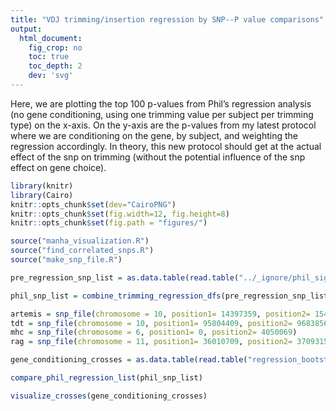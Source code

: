 ```yaml
---
title: "VDJ trimming/insertion regression by SNP--P value comparisons"
output:
  html_document:
    fig_crop: no
    toc: true
    toc_depth: 2
    dev: 'svg'
---
```


Here, we are plotting the top 100 p-values from Phil's regression analysis (no gene conditioning, using one trimming value per subject per trimming type) on the x-axis. On the y-axis are the p-values from my latest protocol where we are conditioning on the gene, by subject, and weighting the regression accordingly. In theory, this new protocol should get at the actual effect of the snp on trimming (without the potential influence of the snp effect on gene choice).

```r
library(knitr)
library(Cairo)
knitr::opts_chunk$set(dev="CairoPNG")
knitr::opts_chunk$set(fig.width=12, fig.height=8) 
knitr::opts_chunk$set(fig.path = "figures/")

source("manha_visualization.R")
source("find_correlated_snps.R")
source("make_snp_file.R")

pre_regression_snp_list = as.data.table(read.table("../_ignore/phil_sig_snps/top100_trimming_pvals_for_maggie.tsv", sep = "\t", fill=TRUE, header = TRUE))[-c(1:4)]

phil_snp_list = combine_trimming_regression_dfs(pre_regression_snp_list, repetitions = 100, condensing = 'by_gene', trimming_type_list = c('v_trim', 'd0_trim', 'd1_trim', 'j_trim', "vd_insert", "vj_insert", "dj_insert"))

artemis = snp_file(chromosome = 10, position1= 14397359, position2= 15454432)
tdt = snp_file(chromosome = 10, position1= 95804409, position2= 96838564)
mhc = snp_file(chromosome = 6, position1= 0, position2= 4050069)
rag = snp_file(chromosome = 11, position1= 36010709, position2= 37093156)

gene_conditioning_crosses = as.data.table(read.table("regression_bootstrap_results/crosses/crossing_all_snplist_16814629-16814111_snps_lmer_with_gene_with_weighting_condensing_by_gene_0_bootstraps.tsv", header = TRUE))
```


```r
compare_phil_regression_list(phil_snp_list)
```

```r
visualize_crosses(gene_conditioning_crosses)
```
